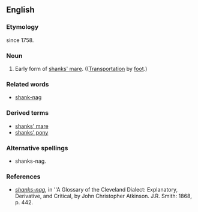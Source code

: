 ==English==

===Etymology===
since 1758.

===Noun===
{{en-noun|sg=[[shank]]s' [[nag]]}}

# {{idiom}} {{archaic}} Early form of [[shanks' mare]]. (([[transportation|Transportation]] by [[foot]].)

===Related words===
*[[shank-nag]]

===Derived terms===
*[[shanks' mare]]
*[[shanks' pony]]

===Alternative spellings===
* shanks-nag. 

===References===
*''[http://books.google.com/books?id=MMcRAAAAIAAJ&pg=PA442&dq=%22shanks%27+nag%22&lr=&ei=rZxgR6TGN4KotgOgz5iFBw shanks-nag]'', in ''A Glossary of the Cleveland Dialect: Explanatory, Derivative, and Critical, by John Christopher Atkinson. J.R. Smith: 1868, p. 442.